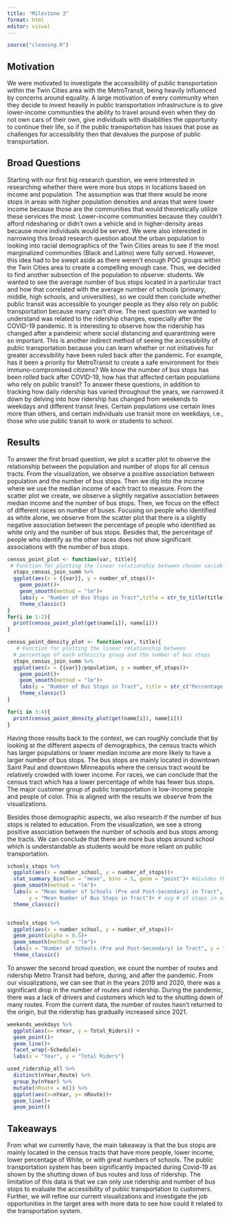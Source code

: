 ```yaml
---
title: "Milestone 3"
format: html
editor: visual
---
```


```r
source("cleaning.R")
```

## Motivation

We were motivated to investigate the accessibility of public transportation within the Twin Cities area with the MetroTransit, being heavily influenced by concerns around equality. A large motivation of every community when they decide to invest heavily in public transportation infrastructure is to give lower-income communities the ability to travel around even when they do not own cars of their own, give individuals with disabilities the opportunity to continue their life, so if the public transportation has issues that pose as challenges for accessibility then that devalues the purpose of public transportation.

## Broad Questions

Starting with our first big research question, we were interested in researching whether there were more bus stops in locations based on income and population. The assumption was that there would be more stops in areas with higher population densities and areas that were lower income because those are the communities that would theoretically utilize these services the most. Lower-income communities because they couldn’t afford ridesharing or didn’t own a vehicle and in higher-density areas because more individuals would be served. We were also interested in narrowing this broad research question about the urban population to looking into racial demographics of the Twin Cities areas to see if the most marginalized communities (Black and Latino) were fully served. However, this idea had to be swept aside as there weren’t enough POC groups within the Twin Cities area to create a compelling enough case. Thus, we decided to find another subsection of the population to observe: students. We wanted to see the average number of bus stops located in a particular tract and how that correlated with the average number of schools (primary, middle, high schools, and universities), so we could then conclude whether public transit was accessible to younger people as they also rely on public transportation because many can’t drive. The next question we wanted to understand was related to the ridership changes, especially after the COVID-19 pandemic. It is interesting to observe how the ridership has changed after a pandemic where social distancing and quarantining were so important. This is another indirect method of seeing the accessibility of public transportation because you can learn whether or not initiatives for greater accessibility have been ruled back after the pandemic. For example, has it been a priority for MetroTransit to create a safe environment for their immuno-compromised citizens? We know the number of bus stops has been rolled back after COVID-19, how has that affected certain populations who rely on public transit? To answer these questions, in addition to tracking how daily ridership has varied throughout the years, we narrowed it down by delving into how ridership has changed from weekends to weekdays and different transit lines. Certain populations use certain lines more than others, and certain individuals use transit more on weekdays, i.e., those who use public transit to work or students to school.

## Results

To answer the first broad question, we plot a scatter plot to observe the relationship between the population and number of stops for all census tracts. From the visualization, we observe a positive association between population and the number of bus stops. Then we dig into the income where we use the median income of each tract to measure. From the scatter plot we create, we observe a slightly negative association between median income and the number of bus stops. Then, we focus on the effect of different races on number of buses. Focusing on people who identified as white alone, we observe from the scatter plot that there is a slightly negative association between the percentage of people who identified as white only and the number of bus stops. Besides that, the percentage of people who identify as the other races does not show significant associations with the number of bus stops.

```r
census_point_plot <- function(var, title){
 # Function for plotting the linear relationship between chosen variables and the number of bus stops
  stops_census_join_summ %>% 
  ggplot(aes(x = {{var}}, y = number_of_stops))+
    geom_point()+
    geom_smooth(method = "lm")+
    labs(y = "Number of Bus Stops in Tract",title = str_to_title(title))+
    theme_classic()
}
for(i in 1:2){
  print(census_point_plot(get(name[i]), name[i]))
}
```

```r
census_point_density_plot <- function(var, title){
   # Function for plotting the linear relationship between
  # percentage of each ethnicity group and the number of bus stops
  stops_census_join_summ %>% 
  ggplot(aes(x = {{var}}/population, y = number_of_stops))+
    geom_point()+
    geom_smooth(method = "lm")+
    labs(y = "Number of Bus Stops in Tract", title = str_c("Percentage of ",title))+
    theme_classic()
}

for(i in 3:4){
  print(census_point_density_plot(get(name[i]), name[i]))
}
```

Having those results back to the context, we can roughly conclude that by looking at the different aspects of demographics, the census tracts which has larger populations or lower median income are more likely to have a larger number of bus stops. The bus stops are mainly located in downtown Saint Paul and downtown Minneapolis where the census tract would be relatively crowded with lower income. For races, we can conclude that the census tract which has a lower percentage of white has fewer bus stops. The major customer group of public transportation is low-income people and people of color. This is aligned with the results we observe from the visualizations.

Besides those demographic aspects, we also research if the number of bus stops is related to education. From the visualization, we see a strong positive association between the number of schools and bus stops among the tracts. We can conclude that there are more bus stops around school which is understandable as students would be more reliant on public transportation.

```r
schools_stops %>% 
  ggplot(aes(x = number_school, y = number_of_stops))+
  stat_summary_bin(fun = "mean", bins = 5, geom = "point")+ #divides the number of schools by the number of bins, so Bin 1: 0-10 schools, Bin 2: 10:20, etc. 
  geom_smooth(method = "lm")+
  labs(x = "Mean Number of Schools (Pre and Post-Secondary) in Tract", 
       y = "Mean Number of Bus Stops in Tract")+ # avg # of stops in areas with similar # of schools
  theme_classic()


schools_stops %>% 
  ggplot(aes(x = number_school, y = number_of_stops))+
  geom_point(alpha = 0.5)+
  geom_smooth(method = "lm")+
  labs(x = "Number of Schools (Pre and Post-Secondary) in Tract", y = "Number of Bus Stops in Tract")+ 
  theme_classic()
```

To answer the second broad question, we count the number of routes and ridership Metro Transit had before, during, and after the pandemic. From our visualizations, we can see that in the years 2019 and 2020, there was a significant drop in the number of routes and ridership. During the pandemic, there was a lack of drivers and customers which led to the shutting down of many routes. From the current data, the number of routes hasn't returned to the origin, but the ridership has gradually increased since 2021.

```r
weekends_weekdays %>% 
  ggplot(aes(x= nYear, y = Total_Riders)) +
  geom_point()+
  geom_line()+
  facet_wrap(~Schedule)+
  labs(x = "Year", y = "Total Riders")

used_ridership_all %>% 
  distinct(nYear,Route) %>% 
  group_by(nYear) %>% 
  mutate(nRoute = n()) %>% 
  ggplot(aes(x=nYear, y= nRoute))+
  geom_line()+
  geom_point()
```

## Takeaways

From what we currently have, the main takeaway is that the bus stops are mainly located in the census tracts that have more people, lower income, lower percentage of White, or with great numbers of schools. The public transportation system has been significantly impacted during Covid-19 as shown by the shutting down of bus routes and loss of ridership. The limitation of this data is that we can only use ridership and number of bus stops to evaluate the accessibility of public transportation to customers. Further, we will refine our current visualizations and investigate the job opportunities in the target area with more data to see how could it related to the transportation system.
